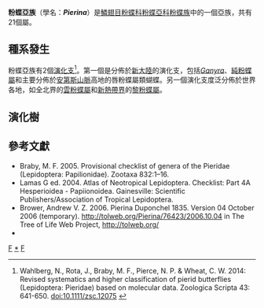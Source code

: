 {{NoteTA
|G1=Butterfly
}}
{{Automatic taxobox
| taxon = Pierina
| image = Large white spread wings.jpg
| image_caption = [[歐洲粉蝶|歐洲粉蝶]]<br />''Pieris brassicae''
| authority = Swainson, 1820
| type_genus = [[粉蝶屬|粉蝶屬]]<br />''Pieris''
| type_genus_authority =Schrank, 1801
| subdivision_ranks = 屬
| subdivision =
* ''[[Ganyra|Ganyra]]''
* [[純粉蝶屬|純粉蝶屬]] ''Ascia''
* [[唇粉蝶屬|唇粉蝶屬]] ''Tatochila''
* [[黑角粉蝶|黑角粉蝶]] ''Theochila maenacte''
* [[灰粉蝶屬|灰粉蝶屬]] ''Hypsochila''
* ''[[Pierphulia|Pierphulia]]''
* [[俳粉蝶屬|俳粉蝶屬]] ''Piercolias''
* [[福粉蝶屬|福粉蝶屬]] ''Phulia''
* ''[[Infraphulia|Infraphulia]]''
* ''[[Reliquia|Reliquia]]''
* [[侏粉蝶屬|侏粉蝶屬]] ''Baltia''
* [[雲粉蝶屬|雲粉蝶屬]] ''Pontia''
* ''Miopieris''†
* [[飛龍粉蝶屬|飛龍粉蝶屬]] ''Talbotia''
* [[粉蝶屬|粉蝶屬]] ''Pieris''
* ''Stolopsyche''†
* [[黎粉蝶屬|黎粉蝶屬]] ''Leptophobia''
* [[褐襯珍粉蝶|褐襯珍粉蝶]] ''Pieriballia viardi''
* [[珍粉蝶屬|珍粉蝶屬]] ''Itaballia''
* [[帕粉蝶屬|帕粉蝶屬]] ''Perrhybris''
* [[皮洛粉蝶|皮洛粉蝶]] ''Glennia pylotis''
}}

'''粉蝶亞族'''（學名：'''''Pierina'''''）是[[鱗翅目|鱗翅目]][[粉蝶科|粉蝶科]][[粉蝶亞科|粉蝶亞科]][[粉蝶族|粉蝶族]]中的一個亞族，共有21個屬。

== 種系發生 ==
粉蝶亞族有2個[[演化支|演化支]]<ref name=w2014>Wahlberg, N., Rota, J., Braby, M. F., Pierce, N. P. & Wheat, C. W. 2014: Revised systematics and higher classification of pierid butterflies (Lepidoptera: Pieridae) based on molecular data. Zoologica Scripta 43: 641-650. [http://dx.doi.org/10.1111/zsc.12075 doi:10.1111/zsc.12075] {{en}}</ref>。第一個是分佈於[[新大陸|新大陸]]的演化支，包括''[[Ganyra|Ganyra]]''、[[純粉蝶屬|純粉蝶屬]]和主要分佈於[[安第斯山脈|安第斯山脈]]高地的唇粉蝶屬類蝴蝶。另一個演化支度泛分佈於世界各地，如全北界的[[雲粉蝶屬|雲粉蝶屬]]和[[新熱帶界|新熱帶界]]的[[黎粉蝶屬|黎粉蝶屬]]。

== 演化樹 ==
{{clade
|label1= '''粉蝶亞族'''
|1={{clade
|1={{clade
|1=''[[Ganyra|Ganyra]]''
|2={{clade
|1=[[純粉蝶屬|純粉蝶屬]] ''Ascia''
|2={{clade
|1={{clade
|1=[[唇粉蝶屬|唇粉蝶屬]] ''Tatochila''
|2=[[黑角粉蝶|黑角粉蝶]] ''Theochila maenacte''}}
|2={{clade
|1=[[灰粉蝶屬|灰粉蝶屬]] ''Hypsochila''
|2={{clade
|1={{clade
|1=''[[Pierphulia|Pierphulia]]''
|2=[[俳粉蝶屬|俳粉蝶屬]] ''Piercolias'' <ref name=b2006>Braby, M., R. Vila, and N. E. Pierce. 2006. Molecular phylogeny and systematics of the Pieridae (Lepidoptera: Papilionoidea): higher classification and biogeography. Zoological Journal of the Linnean Society 147(2):239-275.</ref>|state2=dashed}}
|2={{clade
|1=[[福粉蝶屬|福粉蝶屬]] ''Phulia''
|2=''[[Infraphulia|Infraphulia]]''}}}}}}}}}}
''[[Reliquia|Reliquia]]'' (地位未定)
}}
|2={{clade
|1={{clade
|1=[[侏粉蝶屬|侏粉蝶屬]] ''Baltia''
|2={{clade
|1=[[雲粉蝶屬|雲粉蝶屬]] ''Pontia''
|2=''Miopieris''†<ref name=b2006/>|state2=dashed}}}}
|2={{clade
|1={{clade
|1=[[飛龍粉蝶屬|飛龍粉蝶屬]] ''Talbotia''
|2={{clade
|1=[[粉蝶屬|粉蝶屬]] ''Pieris''
|2=''Stolopsyche''†<ref name=b2006/>|state2=dashed}}}}
|2={{clade
|1=[[黎粉蝶屬|黎粉蝶屬]] ''Leptophobia''
|2={{clade
|1=[[褐襯珍粉蝶|褐襯珍粉蝶]] ''Pieriballia viardi''
|2={{clade
|1=[[珍粉蝶屬|珍粉蝶屬]] ''Itaballia''
|2=[[帕粉蝶屬|帕粉蝶屬]] ''Perrhybris''}}}}}}}}
[[皮洛粉蝶|皮洛粉蝶]] ''Glennia pylotis'' (地位未定)
}}}}}}


== 參考文獻 ==
{{Reflist}}
* Braby, M. F. 2005. Provisional checklist of genera of the Pieridae (Lepidoptera: Papilionidae). Zootaxa 832:1–16.
* Lamas G ed. 2004. Atlas of Neotropical Lepidoptera. Checklist: Part 4A Hesperioidea - Papiionoidea. Gainesville: Scientific Publishers/Association of Tropical Lepidoptera.
* Brower, Andrew V. Z. 2006. Pierina Duponchel 1835. Version 04 October 2006 (temporary). http://tolweb.org/Pierina/76423/2006.10.04 {{Wayback|url=http://tolweb.org/Pierina/76423/2006.10.04 |date=20191201002845 }} in The Tree of Life Web Project, http://tolweb.org/ {{Wayback|url=http://tolweb.org/ |date=20110515100516 }}
* {{Cite book | author = 寿建新 周尧 李宇飞 | title = 世界蝴蝶分類名錄 | location = 中國 | publisher = 陝西科學技術出版社 | date = 2006-04-01 | ISBN = 9787536936768 | language= zh-hans }}
{{Commons category| Pierina}}
{{Taxonbar}}

{{粉蝶亞科|state=expanded}}

[[Category:1820年描述的分类群|F]]
[[Category:粉蝶亞族|*]]
[[Category:粉蝶族|F]]